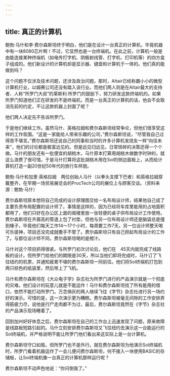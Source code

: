 ```yaml
---
---
---
```

title: 真正的计算机
---




鲍勃·马什和李·费尔森斯坦终于明白，他们是在设计一台真正的计算机，毕竟机器中有一块8080芯片啊！不过，它显然也是一台终端机。在此之前，计算机一般是由能连接某种终端机（如电传打字机、阴极射线管、打字机、打印机等）的四方盒子组成的。他们新设计的计算机却是显示器、键盘和计算机于一体的。他们真的能做到吗？

这个问题不仅涉及技术问题，还涉及政治问题。那时，Altair已经称霸小小的微型计算机行业，以姆赛公司还没有踏入该行业。而他们两人则是在Altair最大的支持者、人称“所罗门大叔”的莱斯利·所罗门的鼓励下，努力研发这款终端机的。如果所罗门知道他们正在研发的不是终端机，而是一台真正的计算机的话，他会不会取消先前的约定，不让这款机器上封面了呢？

他们两人决定先不告诉所罗门。

于是他们继续工作。虽然马什、英格拉姆和费尔森斯坦经常争论，但他们很享受这样的工作氛围。“这是一家能给人带来乐趣的公司，”费尔森斯坦说，“尽管我自己过得苦不堪言。”费尔森斯坦还说自己的同事和当时的许多计算机发烧友一样“向往未来”，他们的讨论都是极富远见的。但是远见归远见，日常琐碎的决策还得一个个做。马什的朋友还有一批便宜的胡桃木，马什原本打算用胡桃木做数字时钟的，就这么浪费了很可惜。于是马什打算将这批胡桃木用在Sol的侧边面板上，从而给计算机打造一副20世纪50年代的旅行车样貌。



鲍勃·马什和加里·英格拉姆　两位创始人马什（以拳头支撑下巴者）和英格拉姆穿戴整齐，在早期一场贸易展览会的ProcTech公司的展位上与顾客交谈。（资料来源：鲍勃·马什）

费尔森斯坦原本想将自己完成的设计原理图交给一名布局设计师，结果他自己成了主要负责布局配置的设计师了。事情是这样的，因为已经将车库里能用的占地面积都用了，他们只好在办公区上面的阁楼里放一张轻便的桌子供布局设计工作使用。费尔森斯坦在齐眉高的管道上包了衬垫，但他与另一位布局设计师还是脑袋总是撞到椽子，毕竟他们每天工作14～17个小时，每周要工作7天。另一位设计师整天喝可乐提神，项目还没完成就撒手不管了。费尔森斯坦只有自己担起布局设计的工作了。与那位设计师不同，费尔森斯坦喝的是橙汁。

马什对这个项目抓得很紧。与所罗门初次讨论后，他们在　45天内就完成了线路板的设计。但所罗门给他们的期限是30天，所以当他们即将完成时，马什订了飞往纽约的机票，并通知疲累不堪的费尔森斯坦一同前往。他们将Sol终端机打包到两只棕色的纸袋里，然后带上了飞机。

马什和费尔森斯坦在《大众电子学》杂志社为所罗门进行的产品演示就是一个彻底的灾难。他们设计的玩意儿就是不能运作！马什和费尔森斯坦找了所有能用的借口，依然不能打动所罗门。万念俱灰的两人继续飞往《字节》杂志社进行另一场约好的演示。可惜的是，这一次演示更为糟糕。费尔森斯坦被毫无间隙的工作安排弄得筋疲力尽，说他是行尸走肉都不为过，最后，费尔森斯坦竟然在《字节》杂志社的产品演示现场睡着了。

回到加州好好休息之后，费尔森斯坦在自己的工作台上迅速发现了问题，原来故障是线路板短路引起的。马什立刻安排费尔森斯坦又飞往纽约去演示这一台能运行的Sol终端机，并严格说明不能让所罗门他们看出来这实际上是一台计算机。

费尔森斯坦守口如瓶，但所罗门也不是外行。就在费尔森斯坦为他演示Sol终端机时，所罗门看着机器运作了一会儿便问费尔森斯坦，何不接入一块使用BASIC的存储板，让Sol终端机像一台真正的计算机那样运行呢？

费尔森斯坦不动声色地说：“你问倒我了。”